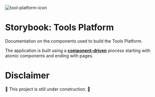 
<Meta title="Info/Tools Platform"/>

<style>
  {`
    .page {
      text-align: center;
    }
    .icon {
      width: 10rem;
    }
    .red {
      color: darkred;
      font-size: 150%;
    }
  `}
</style>

<div className="page">
  <img className="icon" src="../favicon.svg" alt="tool-platform-icon"/>
  <h1>Storybook: Tools Platform</h1>

  Documentation on the components used to build the Tools Platform.

  The application is built using a [**component-driven**](https://componentdriven.org)
  process starting with atomic components and ending with pages.

  <h1 className="red">Disclaimer</h1>
  🚧 This project is still under construction. 🚧
</div>
